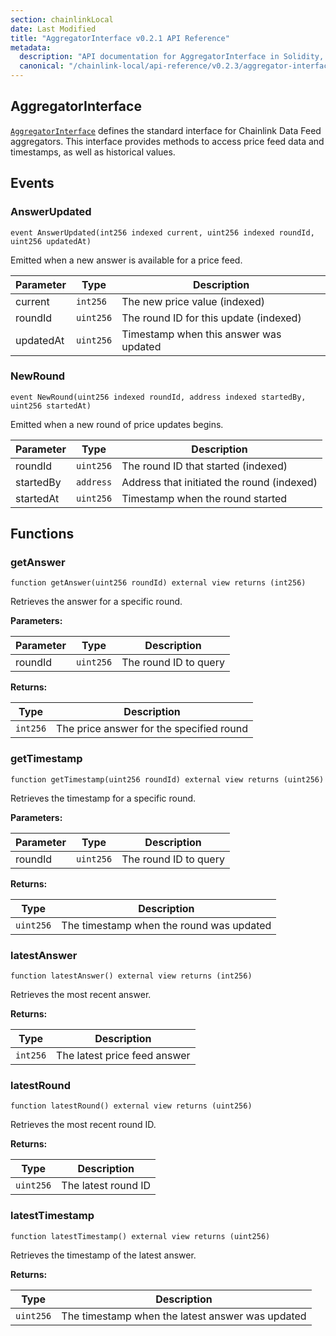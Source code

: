 ```yaml
---
section: chainlinkLocal
date: Last Modified
title: "AggregatorInterface v0.2.1 API Reference"
metadata:
  description: "API documentation for AggregatorInterface in Solidity, version v0.2.1."
  canonical: "/chainlink-local/api-reference/v0.2.3/aggregator-interface"
---
```



<Common callout="importPackage021" />

## AggregatorInterface

[`AggregatorInterface`](https://github.com/smartcontractkit/chainlink-local/blob/ba1f4636e657f161df634379a5057a5a394e2fbb/src/data-feeds/interfaces/AggregatorInterface.sol) defines the standard interface for Chainlink Data Feed aggregators. This interface provides methods to access price feed data and timestamps, as well as historical values.

## Events

### AnswerUpdated

```solidity
event AnswerUpdated(int256 indexed current, uint256 indexed roundId, uint256 updatedAt)
```

Emitted when a new answer is available for a price feed.

| Parameter | Type      | Description                            |
| --------- | --------- | -------------------------------------- |
| current   | `int256`  | The new price value (indexed)          |
| roundId   | `uint256` | The round ID for this update (indexed) |
| updatedAt | `uint256` | Timestamp when this answer was updated |

### NewRound

```solidity
event NewRound(uint256 indexed roundId, address indexed startedBy, uint256 startedAt)
```

Emitted when a new round of price updates begins.

| Parameter | Type      | Description                                |
| --------- | --------- | ------------------------------------------ |
| roundId   | `uint256` | The round ID that started (indexed)        |
| startedBy | `address` | Address that initiated the round (indexed) |
| startedAt | `uint256` | Timestamp when the round started           |

## Functions

### getAnswer

```solidity
function getAnswer(uint256 roundId) external view returns (int256)
```

Retrieves the answer for a specific round.

**Parameters:**

| Parameter | Type      | Description           |
| --------- | --------- | --------------------- |
| roundId   | `uint256` | The round ID to query |

**Returns:**

| Type     | Description                              |
| -------- | ---------------------------------------- |
| `int256` | The price answer for the specified round |

### getTimestamp

```solidity
function getTimestamp(uint256 roundId) external view returns (uint256)
```

Retrieves the timestamp for a specific round.

**Parameters:**

| Parameter | Type      | Description           |
| --------- | --------- | --------------------- |
| roundId   | `uint256` | The round ID to query |

**Returns:**

| Type      | Description                              |
| --------- | ---------------------------------------- |
| `uint256` | The timestamp when the round was updated |

### latestAnswer

```solidity
function latestAnswer() external view returns (int256)
```

Retrieves the most recent answer.

**Returns:**

| Type     | Description                  |
| -------- | ---------------------------- |
| `int256` | The latest price feed answer |

### latestRound

```solidity
function latestRound() external view returns (uint256)
```

Retrieves the most recent round ID.

**Returns:**

| Type      | Description         |
| --------- | ------------------- |
| `uint256` | The latest round ID |

### latestTimestamp

```solidity
function latestTimestamp() external view returns (uint256)
```

Retrieves the timestamp of the latest answer.

**Returns:**

| Type      | Description                                      |
| --------- | ------------------------------------------------ |
| `uint256` | The timestamp when the latest answer was updated |
